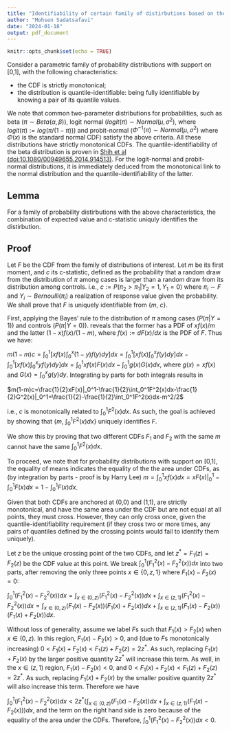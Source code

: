 ```yaml
---
title: "Identifiability of certain family of distirbutions based on their first moment and c-statistic"
author: "Mohsen Sadatsafavi"
date: "2024-01-18"
output: pdf_document
---
```


```r
knitr::opts_chunk$set(echo = TRUE)
```

Consider a parametric family of probability distributions with support on [0,1], with the following characteristics:

- the CDF is strictly monotonical;
- the distribution is quantile-identifiable: being fully identifiable by knowing a pair of its quantile values.

We note that common two-parameter distributions for probabilities, such as beta ($\pi\sim Beta(\alpha,\beta)$), logit normal ($logit(\pi) \sim Normal(\mu,\sigma^2)$, where $logit(\pi):=log(\pi/(1-\pi))$) and probit-normal ($\Phi^{-1}(\pi) \sim Normal(\mu,\sigma^2)$ where $\Phi(x)$ is the standard normal CDF) satisfy the above criteria. All these distributions have strictly monotonical CDFs.  The quantile-identifiability of the beta distribution is proven in [Shih et al (doi:10.1080/00949655.2014.914513)](https://www.tandfonline.com/doi/full/10.1080/00949655.2014.914513). For the logit-normal and probit-normal distributions, it is immediately deduced from the monotonical link to the normal distribution and the quantile-identifiability of the latter.

## Lemma

For a family of probability distirbutions with the above characteristics, the combination of expected value and c-statistic uniquly identifies the distirbution.


## Proof

Let $F$ be the CDF from the family of distributions of interest. Let $m$ be its first moment, and $c$ its c-statistic, defined as the probability that a random draw from the distribution of $\pi$ among cases is larger than a random draw from its distribution among controls. i.e., $c:=P(\pi_2 > \pi_1 | Y_2=1, Y_1=0)$ where $\pi_i \sim F$ and $Y_i\sim Bernoulli(\pi_i)$ a realization of response value given the probability. We shall prove that $F$ is uniquely identifiable from {$m$, $c$}.

First, applying the Bayes' rule to the distribution of $\pi$ among cases ($P(\pi|Y=1)$) and controls ($P(\pi|Y=0)$). reveals that the former has a PDF of $xf(x)/m$ and the latter $(1-x)f(x)/(1-m)$, where $f(x):=dF(x)/dx$ is the PDF of $F$. Thus we have:

$m(1-m)c=\int_0^1[xf(x)\int_0^x(1-y)f(y)dy]dx=\int_0^1[xf(x)\int_0^x f(y)dy]dx-\int_0^1[xf(x)\int_0^x yf(y)dy]dx=\int_0^1xf(x)F(x)dx-\int_0^1g(x)G(x)dx$, where $g(x)=xf(x)$ and $G(x)=\int_0^x g(y)dy$. Integrating by parts for both integrals results in

$m(1-m)c=\frac{1}{2}xF(x)|_0^1-\frac{1}{2}\int_0^1F^2(x)dx-\frac{1}{2}G^2(x)|_0^1=\frac{1}{2}-\frac{1}{2}\int_0^1F^2(x)dx-m^2/2$


i.e., $c$ is monotonically related to $\int_0^1F^2(x)dx$. As such, the goal is achieved by showing that {$m$, $\int_0^1F^2(x)dx$} uniquely identifies $F$. 

We show this by proving that two different CDFs $F_1$ and $F_2$ with the same $m$ cannot have the same $\int_0^1F^2(x)dx$. 

To proceed, we note that for probability distributions with support on [0,1], the equality of means indicates the equality of the the area under CDFs, as (by integration by parts - proof is by Harry Lee) $m=\int_0^1 x f(x)dx = xF(x)|_0^1 - \int_0^1 F(x)dx= 1 - \int_0^1 F(x)dx$. 

Given that both CDFs are anchored at (0,0) and (1,1), are strictly monotonical, and have the same area under the CDF but are not equal at all points, they must cross. However, they can only cross once, given the quantile-identifiability requirement (if they cross two or more times, any pairs of quantiles defined by the crossing points would fail to identify them uniquely).

Let $z$ be the unique crossing point of the two CDFs, and let $z^*=F_1(z)=F_2(z)$ be the CDF value at this point. We break $\int_0^1(F_1^2(x)-F_2^2(x))dx$ into two parts, after removing the only three points $x \in \{0,z,1\}$ where $F_1(x)-F_2(x)=0$:

$\int_0^1 (F_1^2(x)-F_2^2(x))dx=\int_{x \in (0,z)} (F_1^2(x)-F_2^2(x))dx+\int_{x \in (z,1)} (F_1^2(x)-F_2^2(x))dx=\int_{x \in (0,z)} (F_1(x)-F_2(x))(F_1(x)+F_2(x))dx+\int_{x \in (z,1)} (F_1(x)-F_2(x))(F_1(x)+F_2(x))dx$.

Without loss of generality, assume we label $F$s such that $F_1(x) > F_2(x)$ when $x \in (0,z)$. In this region,  $F_1(x)-F_2(x) > 0$, and (due to $F$s monotonically increasing) $0<F_1(x)+F_2(x) < F_1(z)+F_2(z) =2z^*$. As such, replacing $F_1(x)+F_2(x)$ by the larger positive quantity $2z^*$ will increase this term. As well, in the $x\in (z,1)$ region, $F_1(x)-F_2(x) < 0$, and $0<F_1(x)+F_2(x) < F_1(z)+F_2(z)=2z^*$. As such, replacing $F_1(x)+F_2(x)$ by the smaller positive quantity $2z^*$ will also increase this term. Therefore we have

$\int_0^1 (F_1^2(x)-F_2^2(x))dx < 2z^*(\int_{x \in (0,z)} (F_1(x)-F_2(x))dx+\int_{x \in (z,1)} (F_1(x)-F_2(x)))dx$, and the term on the right hand side is zero because of the equality of the area under the CDFs. Therefore, $\int_0^1 (F_1^2(x)-F_2^2(x))dx < 0$.
